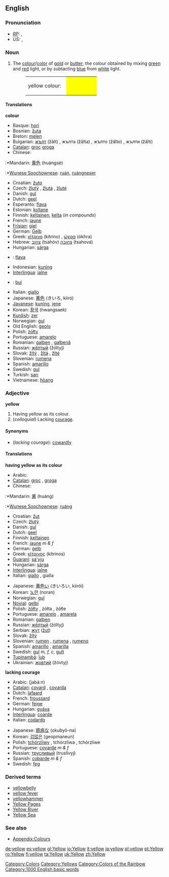 {{wikipedia}}
==English==

===Pronunciation===
* ''[[RP]]:'' {{IPA|/ˈjeləʊ/}}, {{SAMPA|/"jel@U/}}
* ''US:'' {{AHD|yĕl'ō}}, {{IPA|/ˈjelɔʊ/}}

===Noun===
#The [[colour]]/[[color]] of [[gold]] or [[butter]]; the colour obtained by mixing [[green]] and [[red]] light, or by subtacting [[blue]] from [[white]] light.
#:<table><tr><td height="25">yellow colour: &nbsp;</td><td bgcolor="yellow" width="80">&nbsp; </td></tr></table>

====Translations====
'''colour'''
{{top}}
*Basque: [[hori]]
*Bosnian: [[žuta]] {{f}}
*Breton: [[melen]]
*Bulgarian: [[жълт]] (žǎlt) {{m}}, жълта (žǎlta) {{f}}, жълто (žǎlto) {{n}}, жълти (žǎlti) {{p}}
*[[Catalan]]: [[groc]] {{m}} [[groga]] {{f}}
*Chinese:
:*Mandarin: [[黄色]] (huángsè)
:*[[Wunese Soochownese]]: [[ruán]], [[ruángneser]]
*Croatian: [[žuto]]
*Czech: [[žlutý]] {{m}}, [[žlutá]] {{f}}, [[žluté]] {{n}}
*Danish: [[gul]]
*Dutch: [[geel]]
*Esperanto: [[flava]]
*Estonian: [[kollane]]
*Finnish: [[keltainen]], [[kelta]] (''in compounds'')
*French: [[jaune]] {{m}}
*[[Frisian]]: [[giel]]
*German: [[Gelb]] {{n}}
*Greek: [[κίτρινο]] (kítrino) {{n}}, [[ώχρα]] (ókhra) {{f}}
*Hebrew: [[צהוב]] (tsahóv) {{m}} [[צהובה]] (tsahová) {{f}}
*Hungarian: [[sárga]]
*{{io}}: [[flava]]
{{mid}}
*Indonesian: [[kuning]]
*[[Interlingua]]: [[jalne]]
*{{ga}}: [[buí]]
*Italian: [[giallo]] {{m}}
*Japanese: [[黄色]] (きいろ, kiiró)
*[[Javanese]]: [[kuning]], [[jene]]
*Korean: [[황색]] (hwangsaek)
*[[Kurdish]]: [[zer]]
*Norwegian: [[gul]]
*Old English: [[geolo|ġeolo]]
*Polish: [[żółty]]
*Portuguese: [[amarelo]] {{m}}
*Romanian: [[galben]] {{m}}, [[galbenă]] {{f}}
*Russian: [[жёлтый]] (žóltyj)
*Slovak: [[žltý]] {{m}}, [[žltá]] {{f}}, [[žlté]] {{n}}
*Slovenian: [[rumena]] {{f}}
*Spanish: [[amarillo]] {{m}}
*Swedish: [[gul]] 
*Turkish: [[sarı]]
*Vietnamese: [[hòang]]
{{bottom}}

===Adjective===
'''yellow'''

#Having yellow as its colour.
#(''colloquial'') Lacking [[courage]].

====Synonyms====
*(''lacking courage''): [[cowardly]]

====Translations====

'''having yellow as its colour'''
{{top}}
*Arabic: {{ARchar|[[اصفر]]}} {{Unicode|(’áʂfar)}}
*[[Catalan]]: [[groc]] {{m}}, [[groga]] {{f}}
*Chinese:
:*Mandarin: [[黄]] (huáng)
:*[[Wunese Soochownese]]: [[ruáng]]
*Croatian: [[žut]]
*Czech: [[žlutý]]
*Danish: [[gul]]
*Dutch: [[geel]]
*Finnish: [[keltainen]]
*French: [[jaune]] ''m & f''
*German: [[gelb]]
*Greek: [[κίτρινος]] (kítrinos)
*[[Guaraní]]: [[sa'yju]]
*Hungarian: [[sárga]]
*[[Interlingua]]: [[jalne]]
*Italian: [[giallo]] {{m}}, gialla {{f}}
{{mid}}
*Japanese: [[黄色い]] (きいろい, kiirói)
*Korean: [[노란]] (noran)
*Norwegian: [[gul]]
*[[Novial]]: [[gelbi]]
*Polish: [[żółty]] {{m}}, żółta {{f}}, żółte {{n}}
*Portuguese: [[amarelo]] {{m}}, [[amarela]] {{f}}
*Romanian: [[galben]]
*Russian: [[жёлтый]] (žóltyj)
*Serbian: [[жут]] ([[žut]])
*Slovak: [[žltý]]
*Slovenian: [[rumen]] {{m}}, [[rumena]] {{f}}, [[rumeno#Slovene|rumeno]] {{n}}
*Spanish: [[amarillo]] {{m}}, [[amarilla]] {{f}}
*Swedish: [[gul]] ''m, f, c'', [[gult]] {{n}}
*[[Tupinambá]]: [[îub]]
*Ukrainian: [[жовтий]] (žóvtyj) {{m}}
{{bottom}}

'''lacking courage'''
{{top}}
*Arabic: {{ARchar|[[جبان]]}} (jabá:n) {{m}}
*[[Catalan]]: [[covard]] {{m}}, [[covarda]] {{f}}
*Dutch: [[lafaard]]
*French: [[froussard]]
*German: [[feige]]
*Hungarian: [[gyáva]]
*[[Interlingua]]: [[coarde]]
*Italian: [[codardo]]
{{mid}}
*Japanese: [[臆病な]] (okubyō-na)
*Korean: [[겁많은]] (geopmaneun)
*Polish: [[tchórzliwy]] {{m}}, tchórzliwa {{f}}, tchórzliwe {{n}}
*Portuguese: [[covarde]] ''m & f''
*Russian: [[трусливый]] (truslívyj)
*Spanish: [[cobarde]] ''m & f''
*Swedish: [[feg]]
{{bottom}}

===Derived terms===
* [[yellowbelly]]
* [[yellow fever]]
* [[yellowhammer]]
* [[Yellow Pages]]
* [[Yellow River]]
* [[Yellow Sea]]

===See also===
*[[Wiktionary_Appendix:Colours|Appendix:Colours]]

[[Category:Colors]]
[[Category:Yellows]]
[[Category:Colors of the Rainbow]]
[[Category:1000 English basic words]]

[[de:yellow]]
[[es:yellow]]
[[gl:Yellow]]
[[io:Yellow]]
[[it:yellow]]
[[ja:yellow]]
[[pl:yellow]]
[[pt:Yellow]]
[[ro:Yellow]]
[[fi:yellow]]
[[ta:Yellow]]
[[uk:Yellow]]
[[zh:Yellow]]